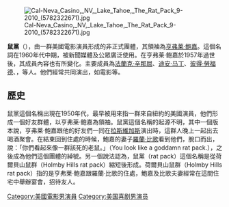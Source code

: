 {{Expand|time=2016-01-07T08:37:35+00:00}}
{{Unreferenced|time=2016-01-07T08:38:01+00:00}}
[[File:Cal-Neva_Casino,_NV,_Lake_Tahoe,_The_Rat_Pack_9-2010_(5782322671).jpg|thumb]]

'''鼠黨'''（{{lang-en|'''Rat Pack'''}}），由一群美國電影演員形成的非正式團體，其領袖為[[亨弗莱·鲍嘉|亨弗莱·鲍嘉]]。這個名詞在1960年代中期，被新聞媒體及公眾廣泛使用。在亨弗莱·鲍嘉於1957年過世後，其成員內容也有所變化。主要成員為[[法蘭克·辛那屈|法蘭克·辛那屈]]、[[迪安·马丁|迪安·马丁]]、[[彼得·勞福德|彼得·勞福德]]、{{link-en|Sammy Davis Jr.|Sammy Davis Jr.}}，{{link-en|Joey Bishop}}等人。他們經常共同演出，如電影{{link-en|Ocean's 11|Ocean's 11}}等。

== 歷史 ==
鼠黨這個名稱出現在1950年代，最早被用來指一群來自紐約的美國演員，他們形成一個好友群體，以亨弗莱·鲍嘉為領袖。鼠黨這個名稱的起源不明，其中一個版本說，亨弗莱·鲍嘉跟他的好友們一同在[[拉斯維加斯|拉斯維加斯]]演出時，這群人晚上一起出去喝酒聚會。在結束回到住處的時候，鮑嘉的妻子[[羅蘭·比歌|羅蘭·比歌]]看到他們，脫口而出，說：「你們看起來像一群該死的老鼠。」（You look like a goddamn rat pack.），之後成為他們這個團體的綽號。另一個說法認為，鼠黨（rat pack）這個名稱是從荷爾貝山鼠群（Holmby Hills rat pack）縮短後形成。荷爾貝山鼠群（Holmby Hills rat pack）指的是亨弗莱·鲍嘉跟羅蘭·比歌的住處，鮑嘉及比歌夫妻經常在這間住宅中舉辦宴會，招待友人。

{{DEFAULTSORT:Rat Pack}}
[[Category:美國電影男演員|Category:美國電影男演員]]
[[Category:美国喜剧男演员|Category:美国喜剧男演员]]
